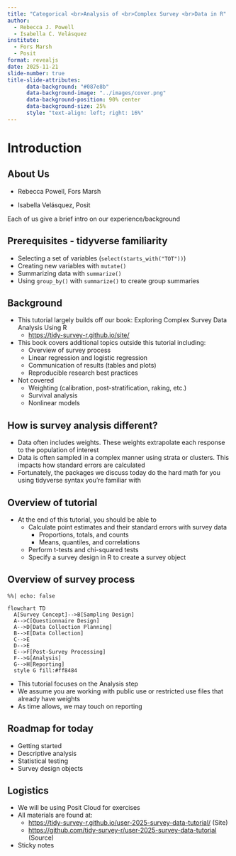 ```yaml
---
title: "Categorical <br>Analysis of <br>Complex Survey <br>Data in R"
author: 
  - Rebecca J. Powell
  - Isabella C. Velásquez
institute:
  - Fors Marsh
  - Posit
format: revealjs
date: 2025-11-21
slide-number: true
title-slide-attributes: 
      data-background: "#087e8b"
      data-background-image: "../images/cover.png"
      data-background-position: 90% center
      data-background-size: 25%
      style: "text-align: left; right: 16%"
---
```


# Introduction

## About Us

- Rebecca Powell, Fors Marsh

- Isabella Velásquez, Posit

::: {.notes}
Each of us give a brief intro on our experience/background
:::

## Prerequisites - tidyverse familiarity

::: {.incremental}
- Selecting a set of variables (`select(starts_with("TOT"))`)
- Creating new variables with `mutate()`
- Summarizing data with `summarize()`
- Using `group_by()` with `summarize()` to create group summaries
:::

## Background {.smaller}

- This tutorial largely builds off our book: Exploring Complex Survey Data Analysis Using R
  - <https://tidy-survey-r.github.io/site/>
- This book covers additional topics outside this tutorial including:
  - Overview of survey process
  - Linear regression and logistic regression
  - Communication of results (tables and plots)
  - Reproducible research best practices

- Not covered
   - Weighting (calibration, post-stratification, raking, etc.)
   - Survival analysis
   - Nonlinear models

## How is survey analysis different?

- Data often includes weights. These weights extrapolate each response to the population of interest
- Data is often sampled in a complex manner using strata or clusters. This impacts how standard errors are calculated
- Fortunately, the packages we discuss today do the hard math for you using tidyverse syntax you're familiar with

## Overview of tutorial

- At the end of this tutorial, you should be able to 
   - Calculate point estimates and their standard errors with survey data 
      - Proportions, totals, and counts
      - Means, quantiles, and correlations
   - Perform t-tests and chi-squared tests
   - Specify a survey design in R to create a survey object

## Overview of survey process

```mermaid
%%| echo: false

flowchart TD
  A[Survey Concept]-->B[Sampling Design]
  A-->C[Questionnaire Design]
  A-->D[Data Collection Planning]
  B-->E[Data Collection]
  C-->E
  D-->E
  E-->F[Post-Survey Processing]
  F-->G[Analysis]
  G-->H[Reporting]
  style G fill:#ff8484
```


::: {.notes}
- This tutorial focuses on the Analysis step
- We assume you are working with public use or restricted use files that already have weights
- As time allows, we may touch on reporting
:::


## Roadmap for today

- Getting started
- Descriptive analysis
- Statistical testing
- Survey design objects

## Logistics

- We will be using Posit Cloud for exercises 
- All materials are found at:
  - <https://tidy-survey-r.github.io/user-2025-survey-data-tutorial/> (Site)
  - <https://github.com/tidy-survey-r/user-2025-survey-data-tutorial> (Source)
- Sticky notes

